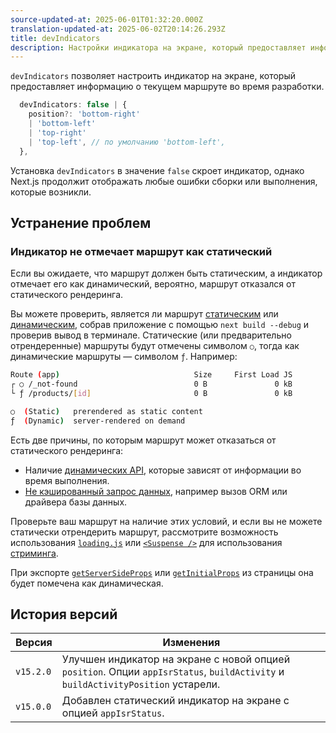 ```yaml
---
source-updated-at: 2025-06-01T01:32:20.000Z
translation-updated-at: 2025-06-02T20:14:26.293Z
title: devIndicators
description: Настройки индикатора на экране, который предоставляет информацию о текущем маршруте во время разработки.
---
```


`devIndicators` позволяет настроить индикатор на экране, который предоставляет информацию о текущем маршруте во время разработки.

```ts filename="Types"
  devIndicators: false | {
    position?: 'bottom-right'
    | 'bottom-left'
    | 'top-right'
    | 'top-left', // по умолчанию 'bottom-left',
  },
```

Установка `devIndicators` в значение `false` скроет индикатор, однако Next.js продолжит отображать любые ошибки сборки или выполнения, которые возникли.

## Устранение проблем

### Индикатор не отмечает маршрут как статический

Если вы ожидаете, что маршрут должен быть статическим, а индикатор отмечает его как динамический, вероятно, маршрут отказался от статического рендеринга.

Вы можете проверить, является ли маршрут [статическим](/docs/app/getting-started/partial-prerendering#static-rendering) или [динамическим](/docs/app/getting-started/partial-prerendering#dynamic-rendering), собрав приложение с помощью `next build --debug` и проверив вывод в терминале. Статические (или предварительно отрендеренные) маршруты будут отмечены символом `○`, тогда как динамические маршруты — символом `ƒ`. Например:

```bash filename="Build Output"
Route (app)                              Size     First Load JS
┌ ○ /_not-found                          0 B               0 kB
└ ƒ /products/[id]                       0 B               0 kB

○  (Static)   prerendered as static content
ƒ  (Dynamic)  server-rendered on demand
```

<AppOnly>

Есть две причины, по которым маршрут может отказаться от статического рендеринга:

- Наличие [динамических API](/docs/app/getting-started/partial-prerendering#dynamic-rendering), которые зависят от информации во время выполнения.
- [Не кэшированный запрос данных](/docs/app/getting-started/fetching-data), например вызов ORM или драйвера базы данных.

Проверьте ваш маршрут на наличие этих условий, и если вы не можете статически отрендерить маршрут, рассмотрите возможность использования [`loading.js`](/docs/app/api-reference/file-conventions/loading) или [`<Suspense />`](https://react.dev/reference/react/Suspense) для использования [стриминга](/docs/app/building-your-application/routing/loading-ui-and-streaming#what-is-streaming).

</AppOnly>

<PagesOnly>

При экспорте [`getServerSideProps`](/docs/pages/building-your-application/data-fetching/get-server-side-props) или [`getInitialProps`](/docs/pages/api-reference/functions/get-initial-props) из страницы она будет помечена как динамическая.

</PagesOnly>

## История версий

| Версия    | Изменения                                                                                                                                             |
| --------- | --------------------------------------------------------------------------------------------------------------------------------------------------- |
| `v15.2.0` | Улучшен индикатор на экране с новой опцией `position`. Опции `appIsrStatus`, `buildActivity` и `buildActivityPosition` устарели. |
| `v15.0.0` | Добавлен статический индикатор на экране с опцией `appIsrStatus`.                                                                                        |